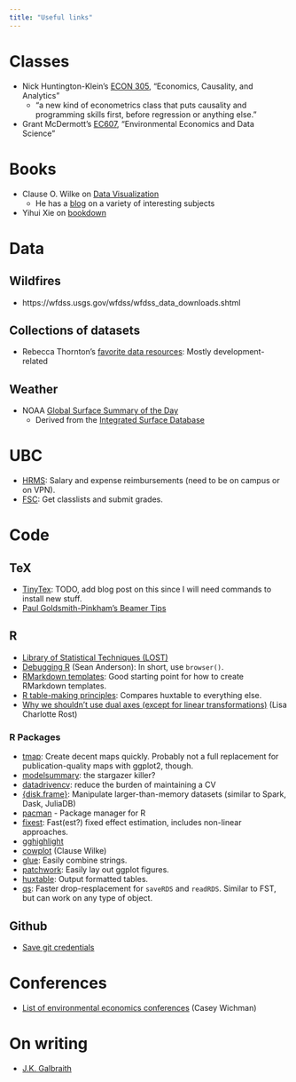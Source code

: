 ```yaml
---
title: "Useful links"
---
```


# Classes
- Nick Huntington-Klein's [ECON 305](http://nickchk.com/econ305.html), "Economics, Causality, and Analytics"
  - "a new kind of econometrics class that puts causality and programming skills first, before regression or anything else."
- Grant McDermott's [EC607](https://github.com/uo-ec607/lectures), "Environmental Economics and Data Science"
  
# Books

- Clause O. Wilke on [Data Visualization](https://serialmentor.com/dataviz/)
  - He has a [blog](https://serialmentor.com/virtualbooks/) on a variety of interesting subjects
- Yihui Xie on [bookdown](https://bookdown.org/yihui/bookdown/)
  
# Data

## Wildfires

- https://wfdss.usgs.gov/wfdss/wfdss_data_downloads.shtml

## Collections of datasets

- Rebecca Thornton's [favorite data resources](https://www.rebeccathornton.net/my-favorite-data-resources/): Mostly development-related

## Weather

- NOAA [Global Surface Summary of the Day](https://catalog.data.gov/dataset/global-surface-summary-of-the-day-gsod)
  - Derived from the [Integrated Surface Database](https://www.ncdc.noaa.gov/isd)

# UBC

- [HRMS](https://paprod.adm.ubc.ca:8443/psp/paprod/EMPLOYEE/EMPL/h/?tab=PAPP_GUEST): Salary and expense reimbursements (need to be on campus or on VPN).
- [FSC](https://ssc.adm.ubc.ca/fsc/secure/home): Get classlists and submit grades.

# Code

## TeX

- [TinyTex](https://yihui.name/tinytex/): TODO, add blog post on this since I will need commands to install new stuff.
- [Paul Goldsmith-Pinkham's Beamer Tips](https://github.com/paulgp/beamer-tips)

## R

- [Library of Statistical Techniques (LOST)](https://lost-stats.github.io/)
- [Debugging R]([https://seananderson.ca/2013/08/23/debugging-r/]) (Sean Anderson): In short, use `browser()`.
- [RMarkdown templates](https://bookdown.org/yihui/rmarkdown/document-templates.html#): Good starting point for how to create RMarkdown templates.
- [R table-making principles](https://hughjonesd.github.io/huxtable/design-principles.html): Compares huxtable to everything else.
- [Why we shouldn't use dual axes (except for linear transformations)](https://blog.datawrapper.de/dualaxis/) (Lisa Charlotte Rost)

### R Packages
- [tmap](https://github.com/mtennekes/tmap): Create decent maps quickly. Probably not a full replacement for publication-quality maps with ggplot2, though.
- [modelsummary](https://github.com/vincentarelbundock/modelsummary/#installation): the stargazer killer?
- [datadrivencv](http://nickstrayer.me/datadrivencv/): reduce the burden of maintaining a CV
- [{disk.frame}](https://diskframe.com/articles/intro-disk-frame.html): Manipulate larger-than-memory datasets (similar to Spark, Dask, JuliaDB)
- [pacman](http://trinker.github.io/pacman/vignettes/Introduction_to_pacman.html) - Package manager for R
- [fixest](https://cran.r-project.org/web/packages/fixest/vignettes/fixest_walkthrough.html): Fast(est?) fixed effect estimation, includes non-linear approaches.
- [gghighlight](https://cran.r-project.org/web/packages/gghighlight/vignettes/gghighlight.html)
- [cowplot](https://github.com/wilkelab/cowplot) (Clause Wilke)
- [glue](https://github.com/tidyverse/glue): Easily combine strings.
- [patchwork](https://github.com/thomasp85/patchwork): Easily lay out ggplot figures.
- [huxtable](https://hughjonesd.github.io/huxtable/huxtable.html): Output formatted tables.
- [qs](https://github.com/traversc/qs): Faster drop-resplacement for `saveRDS` and `readRDS`. Similar to FST, but can work on any type of object.

## Github
- [Save git credentials](https://help.github.com/en/articles/caching-your-github-password-in-git)

# Conferences 

- [List of environmental economics conferences](http://caseyjwichman.com/resources/) (Casey Wichman)

# On writing 

- [J.K. Galbraith](https://www.theatlantic.com/magazine/archive/1978/03/writing-typing-and-economics/305165/)
